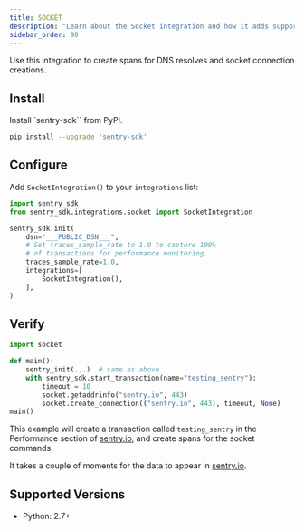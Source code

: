 ```yaml
---
title: SOCKET
description: "Learn about the Socket integration and how it adds support network actions."
sidebar_order: 90
---
```


Use this integration to create spans for DNS resolves and socket connection creations.

## Install

Install `sentry-sdk`` from PyPI.

```bash
pip install --upgrade 'sentry-sdk'
```

## Configure

Add `SocketIntegration()` to your `integrations` list:

<SignInNote />

```python
import sentry_sdk
from sentry_sdk.integrations.socket import SocketIntegration

sentry_sdk.init(
    dsn="___PUBLIC_DSN___",
    # Set traces_sample_rate to 1.0 to capture 100%
    # of transactions for performance monitoring.
    traces_sample_rate=1.0,
    integrations=[
        SocketIntegration(),
    ],
)
```

## Verify

```python
import socket

def main():
    sentry_init(...)  # same as above
    with sentry_sdk.start_transaction(name="testing_sentry"):
        timeout = 10
        socket.getaddrinfo("sentry.io", 443)
        socket.create_connection(("sentry.io", 443), timeout, None)
main()
```

This example will create a transaction called `testing_sentry` in the Performance section of [sentry.io](https://sentry.io), and create spans for the socket commands.

It takes a couple of moments for the data to appear in [sentry.io](https://sentry.io).

## Supported Versions

- Python: 2.7+
